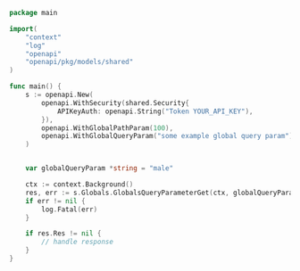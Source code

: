 ```go showLineNumbers copy filename="Globals Query Parameter Get usage example"
package main

import(
	"context"
	"log"
	"openapi"
	"openapi/pkg/models/shared"
)

func main() {
    s := openapi.New(
        openapi.WithSecurity(shared.Security{
            APIKeyAuth: openapi.String("Token YOUR_API_KEY"),
        }),
        openapi.WithGlobalPathParam(100),
        openapi.WithGlobalQueryParam("some example global query param"),
    )


    var globalQueryParam *string = "male"

    ctx := context.Background()
    res, err := s.Globals.GlobalsQueryParameterGet(ctx, globalQueryParam)
    if err != nil {
        log.Fatal(err)
    }

    if res.Res != nil {
        // handle response
    }
}
```
